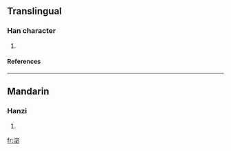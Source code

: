 ==Translingual==
===Han character===
{{Han char|rn=85|rad=水|as=08|sn=11|four=|canj=水十心竹 (EJPH)}}
# {{defn|Han|sort=水08}}
====References====
{{Han ref|kx=0630.260|dkj=17668|dj=1033.060|hdz=31662.050|uh=6DE7|ud=28135}}

----
==Mandarin==
===Hanzi===
{{cmn-hanzi|pin=[[mì]] (mi4)|wg=mi<sup>4</sup>}}
# {{defn|Mandarin}}

[[fr:淧]]